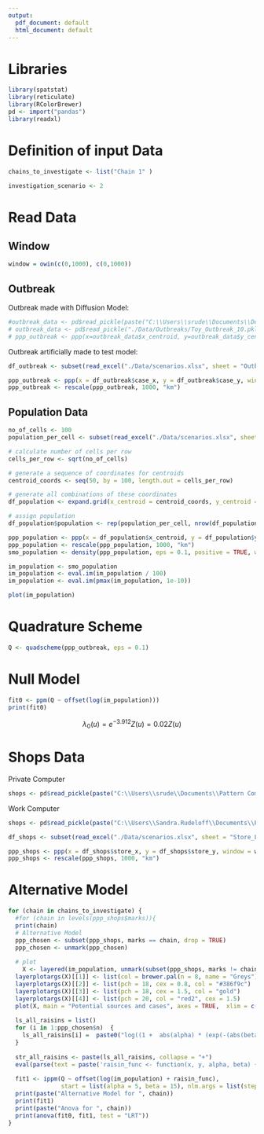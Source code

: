 ```yaml
---
output:
  pdf_document: default
  html_document: default
---
```

# Libraries

```r
library(spatstat) 
library(reticulate) 
library(RColorBrewer) 
pd <- import("pandas")
library(readxl)
```

# Definition of input Data

```r
chains_to_investigate <- list("Chain 1" )
```

```r
investigation_scenario <- 2
```

# Read Data

## Window

```r
window = owin(c(0,1000), c(0,1000))
```

## Outbreak

Outbreak made with Diffusion Model:

```r
#outbreak_data <- pd$read_pickle(paste("C:\\Users\\srude\\Documents\\Dev Kram\\Toy Example Traceback Model\\Diffusion Model\\Outputs\\Outbreaks\\Scenario_", as.character(scenario), "\\Outbreak_Chain 1_10_0.pkl", sep = ""))
# outbreak_data <- pd$read_pickle("./Data/Outbreaks/Toy_Outbreak_10.pkl") 
# ppp_outbreak <- ppp(x=outbreak_data$x_centroid, y=outbreak_data$y_centroid, window = window)
```

Outbreak artificially made to test model:
```r
df_outbreak <- subset(read_excel("./Data/scenarios.xlsx", sheet = "Outbreak_Locations"), scenario == investigation_scenario)
```



```r
ppp_outbreak <- ppp(x = df_outbreak$case_x, y = df_outbreak$case_y, window = window ) 
ppp_outbreak <- rescale(ppp_outbreak, 1000, "km")
```

## Population Data


```r
no_of_cells <- 100 
population_per_cell <- subset(read_excel("./Data/scenarios.xlsx", sheet = "Population"), scenario == investigation_scenario)$population_per_cell
```


```r
# calculate number of cells per row
cells_per_row <- sqrt(no_of_cells)

# generate a sequence of coordinates for centroids
centroid_coords <- seq(50, by = 100, length.out = cells_per_row)

# generate all combinations of these coordinates
df_population <- expand.grid(x_centroid = centroid_coords, y_centroid = centroid_coords)

# assign population
df_population$population <- rep(population_per_cell, nrow(df_population))
```

```r
ppp_population <- ppp(x = df_population$x_centroid, y = df_population$y_centroid, window = window, marks = df_population$population)
ppp_population <- rescale(ppp_population, 1000, "km")
smo_population <- density(ppp_population, eps = 0.1, positive = TRUE, weights = marks(ppp_population)) 
```

```r
im_population <- smo_population
im_population <- eval.im(im_population / 100)
im_population <- eval.im(pmax(im_population, 1e-10))
```


```r
plot(im_population)
```

# Quadrature Scheme

```r
Q <- quadscheme(ppp_outbreak, eps = 0.1)
```

# Null Model

```r
fit0 <- ppm(Q ~ offset(log(im_population)))
print(fit0)
```

$$\lambda_0(u) = e^{-3.912}Z(u) = 0.02 Z(u)$$

# Shops Data
Private Computer
```r
shops <- pd$read_pickle(paste("C:\\Users\\srude\\Documents\\Pattern Comparison Project\\Toy_Example\\Diffusion_Model\\Outputs\\Stores\\stores_", as.character(scenario), ".pkl", sep = ""))
```
Work Computer
```r
shops <- pd$read_pickle(paste("C:\\Users\\Sandra.Rudeloff\\Documents\\Pattern Comparison Project\\Toy_Example\\Diffusion_Model\\Outputs\\Stores\\stores_", as.character(scenario), ".pkl", sep = ""))
```

```r
df_shops <- subset(read_excel("./Data/scenarios.xlsx", sheet = "Store_Locations"), scenario == investigation_scenario)
```


```r
ppp_shops <- ppp(x = df_shops$store_x, y = df_shops$store_y, window = window, marks = as.factor(df_shops$chain))
ppp_shops <- rescale(ppp_shops, 1000, "km")
```

# Alternative Model

```r
for (chain in chains_to_investigate) {
  #for (chain in levels(ppp_shops$marks)){
  print(chain)
  # Alternative Model 
  ppp_chosen <- subset(ppp_shops, marks == chain, drop = TRUE)
  ppp_chosen <- unmark(ppp_chosen)
  
  # plot  
    X <- layered(im_population, unmark(subset(ppp_shops, marks != chain, drop = TRUE)),ppp_chosen,ppp_outbreak)
  layerplotargs(X)[[1]] <- list(col = brewer.pal(n = 8, name = "Greys"), breaks = c(0, 1, 10, 50, 100, 150, 200, 250, 260))
  layerplotargs(X)[[2]] <- list(pch = 18, cex = 0.8, col = "#386f9c")
  layerplotargs(X)[[3]] <- list(pch = 18, cex = 1.5, col = "gold")
  layerplotargs(X)[[4]] <- list(pch = 20, col = "red2", cex = 1.5)
  plot(X, main = "Potential sources and cases", axes = TRUE,  xlim = c(0, 1), ylim = c(0, 1) )
  
  ls_all_raisins = list()
  for (i in 1:ppp_chosen$n)  {
    ls_all_raisins[i] =  paste0("log((1 +  abs(alpha) * (exp(-(abs(beta)) * ((x- ",ppp_chosen$x[i],")^2 + (y- ",ppp_chosen$y[i],")^2)))))")
  }
  
  str_all_raisins <- paste(ls_all_raisins, collapse = "+")     
  eval(parse(text = paste('raisin_func <- function(x, y, alpha, beta) {(' , str_all_raisins , ')}', sep = '')))
  
  fit1 <- ippm(Q ~ offset(log(im_population) + raisin_func),
               start = list(alpha = 5, beta = 15), nlm.args = list(stepmax = 1), gcontrol = glm.control(maxit = 1000)) # nlm.args = list(stepmax = 1, print.level = 2)
  print(paste("Alternative Model for ", chain))
  print(fit1)
  print(paste("Anova for ", chain))
  print(anova(fit0, fit1, test = "LRT"))
}
```


